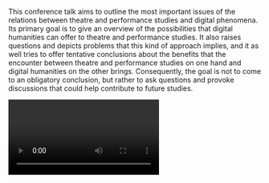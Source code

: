 This conference talk aims to outline the most important issues of the relations between theatre and performance studies and digital phenomena. Its primary goal is to give an overview of the possibilities that digital humanities can offer to theatre and performance studies. It also raises questions and depicts problems that this kind of approach implies, and it as well tries to offer tentative conclusions about the benefits that the encounter between theatre and performance studies on one hand and digital humanities on the other brings. Consequently, the goal is not to come to an obligatory conclusion, but rather to ask questions and provoke discussions that could help contribute to future studies.

<Video provider="youtube" id="D7v6-KTtSAE" />
